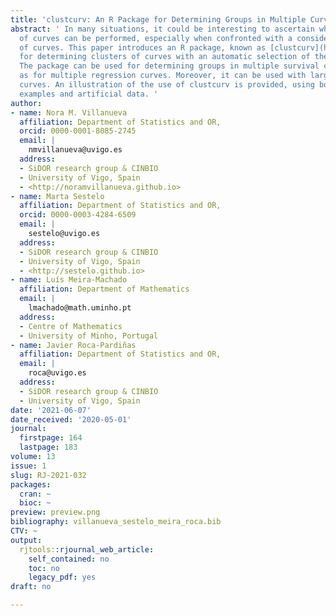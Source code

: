 ```yaml
---
title: 'clustcurv: An R Package for Determining Groups in Multiple Curves '
abstract: ' In many situations, it could be interesting to ascertain whether groups
  of curves can be performed, especially when confronted with a considerable number
  of curves. This paper introduces an R package, known as [clustcurv](https://CRAN.R-project.org/package=clustcurv),
  for determining clusters of curves with an automatic selection of their number.
  The package can be used for determining groups in multiple survival curves as well
  as for multiple regression curves. Moreover, it can be used with large numbers of
  curves. An illustration of the use of clustcurv is provided, using both real data
  examples and artificial data. '
author:
- name: Nora M. Villanueva
  affiliation: Department of Statistics and OR,
  orcid: 0000-0001-8085-2745
  email: |
    nmvillanueva@uvigo.es
  address:
  - SiDOR research group & CINBIO
  - University of Vigo, Spain
  - <http://noramvillanueva.github.io>
- name: Marta Sestelo
  affiliation: Department of Statistics and OR,
  orcid: 0000-0003-4284-6509
  email: |
    sestelo@uvigo.es
  address:
  - SiDOR research group & CINBIO
  - University of Vigo, Spain
  - <http://sestelo.github.io>
- name: Luís Meira-Machado
  affiliation: Department of Mathematics
  email: |
    lmachado@math.uminho.pt
  address:
  - Centre of Mathematics
  - University of Minho, Portugal
- name: Javier Roca-Pardiñas
  affiliation: Department of Statistics and OR,
  email: |
    roca@uvigo.es
  address:
  - SiDOR research group & CINBIO
  - University of Vigo, Spain
date: '2021-06-07'
date_received: '2020-05-01'
journal:
  firstpage: 164
  lastpage: 183
volume: 13
issue: 1
slug: RJ-2021-032
packages:
  cran: ~
  bioc: ~
preview: preview.png
bibliography: villanueva_sestelo_meira_roca.bib
CTV: ~
output:
  rjtools::rjournal_web_article:
    self_contained: no
    toc: no
    legacy_pdf: yes
draft: no

---
```

